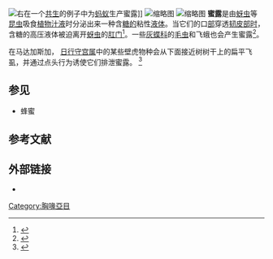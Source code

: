 [[File:Ant_Receives_Honeydew_from_Aphid.jpg|右]]在一个[[互利共生|共生]]的例子中为[[蚂蚁|蚂蚁]]生产蜜露]]
[[File:Honeydew_on_a_leaf_(cropped).jpg|缩略图]]
[[File:Honeydew_under_the_tree.jpeg|缩略图]]
'''蜜露'''是由[[蚜虫|蚜虫]]等[[介殼蟲總科|昆虫]]吸食[[樹液|植物汁液]]时分泌出来一种含[[食糖|糖的]]粘性[[液体|液体]]。当它们的口[[韧皮部|部]]穿透[[韧皮部|韧皮部时]]，含糖的高压液体被迫离开[[蚜虫|蚜虫]]的[[肛门|肛门]]<ref>{{Cite journal|title=Trophobiosis Between Formicidae and Hemiptera (Sternorrhyncha and Auchenorrhyncha): an Overview.|url=http://www.scielo.br/pdf/ne/v30n4/a01v30n4.pdf|date=2001|journal=Neotropical Entomology|issue=4|doi=10.1080/00222930150215378|volume=30|pages=501–516|access-date=2020-12-02|archive-date=2015-09-24|archive-url=https://web.archive.org/web/20150924124543/http://www.scielo.br/pdf/ne/v30n4/a01v30n4.pdf|dead-url=no}}</ref>。一些[[灰蝶科|灰蝶科]]的[[毛蟲|毛虫]]和飞蛾也会产生蜜露<ref>{{Cite journal|title=Ants feeding on anal exudate from tortricid larvae: a new type of trophobiosis|journal=Journal of Natural History|issue=5|doi=10.1080/00222938600770751|year=1986|volume=20|pages=1041–1050}}</ref>。


在马达加斯加， [[日行守宫属|日行守宫属]]中的某些壁虎物种会从下面接近树树干上的扁平飞虱，并通过点头行为诱使它们排泄蜜露。 <ref>{{Cite journal|title=Geckos are milking honeydew-producing planthoppers in Madagascar|date=February 2001|journal=Journal of Natural History|issue=2|volume=35|pages=279–84}}</ref>

== 参见 ==

* 蜂蜜

== 参考文献 ==
{{Reflist|2}}

== 外部链接 ==

* {{Commons category inline|Honeydew}}
[[Category:胸喙亞目|Category:胸喙亞目]]